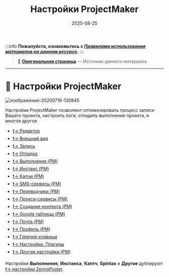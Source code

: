 ﻿---
sidebar_position: 0
title: "Настройки ProjectMaker"
description: ""
date: "2025-08-25"
converted: true
originalFile: "Настройки ProjectMaker.txt"
targetUrl: "https://zennolab.atlassian.net/wiki/spaces/RU/pages/475300064/ProjectMaker"
---
:::info **Пожалуйста, ознакомьтесь с [*Правилами использования материалов на данном ресурсе*](../Disclaimer).**
:::

> 🔗 **[Оригинальная страница](https://zennolab.atlassian.net/wiki/spaces/RU/pages/475300064/ProjectMaker)** — Источник данного материала

_______________________________________________  
# 🔧 Настройки ProjectMaker

![изображение-20200716-130845](./assets/Настройки_ProjectMaker/Настройки_ProjectMaker_pic1.png)

Настройки ProjectMaker позволяют оптимизировать процесс записи Вашего проекта, настроить логи, отладить выполнение проекта, и многое другое

- [❗→ Редактор](/wiki/spaces/RU/pages/725385223)
 - [❗→ Внешний вид](/wiki/spaces/RU/pages/735576065)
 - [❗→ Запись](/wiki/spaces/RU/pages/727777290)
 - [❗→ Отладка](/wiki/spaces/RU/pages/725352498)
 - [❗→ Выполнение (PM)](/wiki/spaces/RU/pages/727777297/PM)
 - [❗→ Инстанс (PM)](/wiki/spaces/RU/pages/735608841/PM)
 - [❗→ Капчи (PM)](/wiki/spaces/RU/pages/735772673/PM)
 - [❗→ SMS-сервисы (PM)](/wiki/spaces/RU/pages/735576080/SMS-+PM)
 - [❗→ Переводчики (PM)](/wiki/spaces/RU/pages/725352505/PM)
 - [❗→ Прокси-сервисы (PM)](/wiki/spaces/RU/pages/725319756/-+PM)
 - [❗→ Создание контента (PM)](/wiki/spaces/RU/pages/724566056/PM)
 - [❗→ Google таблицы (PM)](/wiki/spaces/RU/pages/735576090/Google+PM)
 - [❗→ Почта (PM)](/wiki/spaces/RU/pages/2096660481/PM)
 - [❗→ Профиль (PM)](/wiki/spaces/RU/pages/735608848/PM)
 - [❗→ Горячие клавиши](/wiki/spaces/RU/pages/475332762)
 - [❗→ Настройки. Плагины](/wiki/spaces/RU/pages/735379481)
 - [❗→ Другие настройки (PM)](/wiki/spaces/RU/pages/735608855/PM)

Настройки **Выполнения**, **Инстанса**, **Каптч**, **Spintax** и **Другие** дублируют [❗→ настройки ZennoPoster](https://zennolab.atlassian.net/wiki/spaces/RU/pages/494764084/ZennoPoster "https://zennolab.atlassian.net/wiki/spaces/RU/pages/494764084/ZennoPoster").